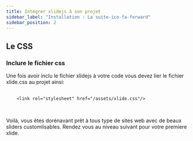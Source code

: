 ```yaml
---
title: Intégrer xlidejs à son projet
sidebar_label: "Installation : La suite-ico-fa-forward"
sidebar_position: 2
---
```



<section class="docsection">
        <h2>
            Le CSS
        </h2>
        <div class="wrap">
            <h3>
                Inclure le fichier css
            </h3>
            <p>
                Une fois avoir <Link to="/docs/xlidejs/bases/">inclu</Link> le fichier xlidejs à votre code vous devez lier le fichier xlide.css au projet ainsi:
                <div class='codebox'>
                    <pre>
                        <code class="language-html">
    &lt;link rel="stylesheet" href="/assets/xlide.css"/>
                        </code>
                    </pre>
                </div>
            </p>
        </div>
    </section>
Voilà, vous êtes dorénavant prêt à tous type de sites web avec de beaux sliders customlisables.
Rendez vous au <Link to=''>niveau suivant</Link> pour votre premiere xlide.
